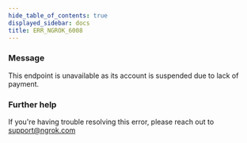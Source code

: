 ```yaml
---
hide_table_of_contents: true
displayed_sidebar: docs
title: ERR_NGROK_6008
---
```




### Message

This endpoint is unavailable as its account is suspended due to lack of payment.

<ErrorDetails error="err_ngrok_6008" />

### Further help

If you're having trouble resolving this error, please reach out to [support@ngrok.com](mailto:support@ngrok.com?subject=Help%20with%20ERR_NGROK_6008)
